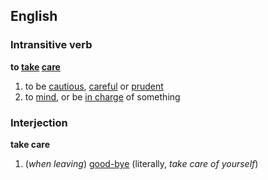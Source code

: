 ==English==
===Intransitive verb===
'''to [[take]] [[care]]'''
# to be [[cautious]], [[careful]] or [[prudent]]
# to [[mind]], or be [[in charge]] of something
===Interjection===
'''take care'''
#(''when leaving'') [[good-bye]] (literally, ''take care of yourself'')
